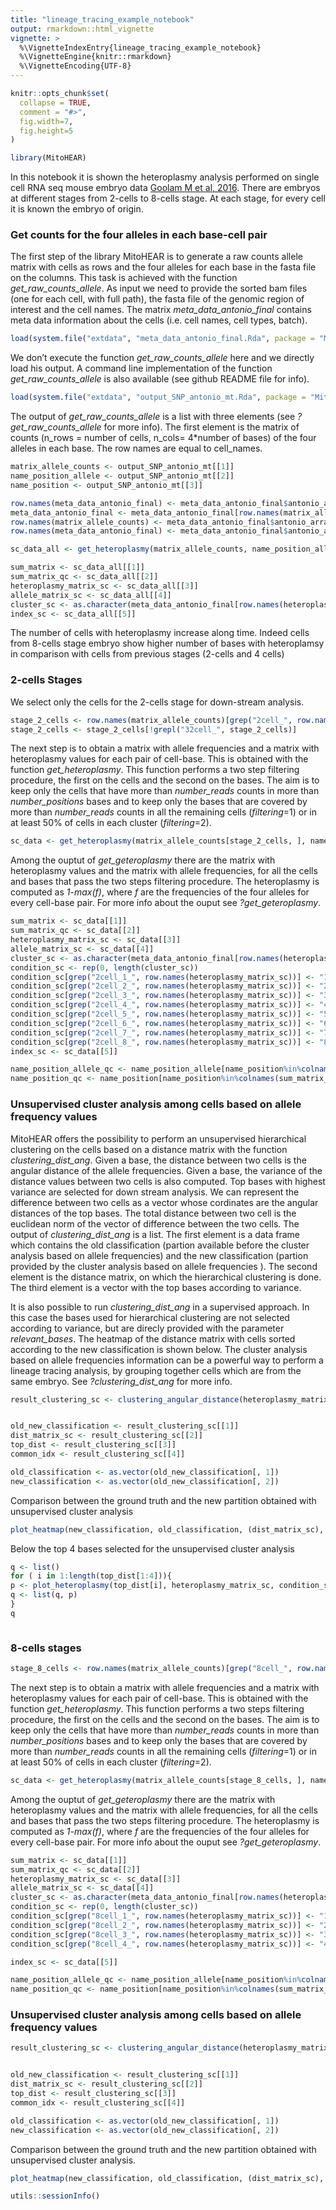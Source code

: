 ```yaml
---
title: "lineage_tracing_example_notebook"
output: rmarkdown::html_vignette
vignette: >
  %\VignetteIndexEntry{lineage_tracing_example_notebook}
  %\VignetteEngine{knitr::rmarkdown}
  %\VignetteEncoding{UTF-8}
---
```


```r
knitr::opts_chunk$set(
  collapse = TRUE,
  comment = "#>",
  fig.width=7, 
  fig.height=5
)


```

```r
library(MitoHEAR)
```

In this notebook it is shown the heteroplasmy analysis performed on single cell RNA seq mouse embryo data [Goolam M et al, 2016](https://www.ebi.ac.uk/arrayexpress/experiments/E-MTAB-3321/?query=antonio+scialdone).
There are embryos at different stages from 2-cells to 8-cells stage. At each stage, for every cell it is known the embryo of origin.

### Get counts for the four alleles in each base-cell pair



The first step of the library MitoHEAR is to generate a raw counts allele matrix with cells as rows and the four alleles for each base in the fasta file on the columns.
This task is achieved with the function *get_raw_counts_allele*. As input we need to provide the sorted bam files (one for each cell, with full path), the fasta file of the genomic region of interest and the cell names.
The matrix *meta_data_antonio_final* contains meta data information about the cells (i.e. cell names, cell types, batch).




```r

load(system.file("extdata", "meta_data_antonio_final.Rda", package = "MitoHEAR"))
```

We don't execute the function *get_raw_counts_allele* here and  we directly load his output. 
A command line implementation of the function *get_raw_counts_allele* is also available (see github README file for info).

```r
load(system.file("extdata", "output_SNP_antonio_mt.Rda", package = "MitoHEAR"))

```

The output of *get_raw_counts_allele* is a list with three elements (see *?get_raw_counts_allele* for more info). The first element is the matrix of counts (n_rows = number of cells, n_cols= 4*number of bases) of the four alleles in each base. The row names are equal to cell_names.


```r
matrix_allele_counts <- output_SNP_antonio_mt[[1]]
name_position_allele <- output_SNP_antonio_mt[[2]]
name_position <- output_SNP_antonio_mt[[3]]

```

```r
row.names(meta_data_antonio_final) <- meta_data_antonio_final$antonio_array.Comment.ENA_RUN.
meta_data_antonio_final <- meta_data_antonio_final[row.names(matrix_allele_counts), ]
row.names(matrix_allele_counts) <- meta_data_antonio_final$antonio_array.Source.Name
row.names(meta_data_antonio_final) <- meta_data_antonio_final$antonio_array.Source.Name
```



```r
sc_data_all <- get_heteroplasmy(matrix_allele_counts, name_position_allele, name_position, 50, 2000, filtering = 1)
```

```r
sum_matrix <- sc_data_all[[1]]
sum_matrix_qc <- sc_data_all[[2]]
heteroplasmy_matrix_sc <- sc_data_all[[3]]
allele_matrix_sc <- sc_data_all[[4]]
cluster_sc <- as.character(meta_data_antonio_final[row.names(heteroplasmy_matrix_sc), ]$antonio_array.Characteristics.developmental.stage.)
index_sc <- sc_data_all[[5]]
```

The number of cells with heteroplasmy increase along time. Indeed cells from 8-cells stage embryo show higher number of bases with heteroplamsy in comparison with cells from previous stages (2-cells and 4 cells)






###  2-cells Stages

We select only the cells for the 2-cells stage for  down-stream analysis.

```r
stage_2_cells <- row.names(matrix_allele_counts)[grep("2cell_", row.names(matrix_allele_counts))]
stage_2_cells <- stage_2_cells[!grepl("32cell_", stage_2_cells)]
```

The next step is to obtain a matrix with allele frequencies and a matrix with heteroplasmy values for each pair of cell-base. This is obtained with the function *get_heteroplasmy*. 
This function performs a two step filtering procedure, the first on the cells and the second on the bases. The aim is to keep only the cells that have more than *number_reads* counts in more than *number_positions* bases and to keep only the bases that are covered by more than *number_reads* counts in all the remaining cells (*filtering*=1)  or in at least 50% of cells in each cluster (*filtering*=2).


```r

sc_data <- get_heteroplasmy(matrix_allele_counts[stage_2_cells, ], name_position_allele, name_position, 50, 2000, filtering = 1)

```

Among the ouptut of *get_geteroplasmy* there are the matrix with heteroplasmy values and the matrix with allele frequencies, for all the cells and bases that pass the two steps filtering procedure. 
The heteroplasmy is computed as *1-max(f)*, where *f* are the frequencies of the four alleles for every cell-base pair.
For more info about the ouput see *?get_geteroplasmy*.


```r
sum_matrix <- sc_data[[1]]
sum_matrix_qc <- sc_data[[2]]
heteroplasmy_matrix_sc <- sc_data[[3]]
allele_matrix_sc <- sc_data[[4]]
cluster_sc <- as.character(meta_data_antonio_final[row.names(heteroplasmy_matrix_sc), ]$antonio_array.Characteristics.developmental.stage.)
condition_sc <- rep(0, length(cluster_sc))
condition_sc[grep("2cell_1_", row.names(heteroplasmy_matrix_sc))] <- "1"
condition_sc[grep("2cell_2_", row.names(heteroplasmy_matrix_sc))] <- "2"
condition_sc[grep("2cell_3_", row.names(heteroplasmy_matrix_sc))] <- "3"
condition_sc[grep("2cell_4_", row.names(heteroplasmy_matrix_sc))] <- "4"
condition_sc[grep("2cell_5_", row.names(heteroplasmy_matrix_sc))] <- "5"
condition_sc[grep("2cell_6_", row.names(heteroplasmy_matrix_sc))] <- "6"
condition_sc[grep("2cell_7_", row.names(heteroplasmy_matrix_sc))] <- "7"
condition_sc[grep("2cell_8_", row.names(heteroplasmy_matrix_sc))] <- "8"
index_sc <- sc_data[[5]]
```




```r

name_position_allele_qc <- name_position_allele[name_position%in%colnames(sum_matrix_qc)]
name_position_qc <- name_position[name_position%in%colnames(sum_matrix_qc)]

```



### Unsupervised cluster analysis among cells based on allele frequency values
MitoHEAR offers the possibility to perform an unsupervised hierarchical clustering on the cells based on a distance matrix with the function *clustering_dist_ang*. Given a base, the distance between two cells is the angular distance of the allele frequencies.
Given a base, the variance of the distance values between two cells is also computed.
Top bases with highest variance are selected for down stream analysis.
We can represent the difference between two cells as a vector whose cordinates are the angular distances of the top bases.
The total distance between two cell is the euclidean norm of the vector of difference between the two cells.
The output of *clustering_dist_ang* is a list. The first element is a data frame which contains the old classification (partion available before the cluster analysis based on allele frequencies) and the new classification (partion provided by the cluster analysis based on allele frequencies ). The second element is the distance matrix, on which the hierarchical clustering is done.
The third element is a vector with the top bases according to variance.

It is also possible to run *clustering_dist_ang* in a supervised approach. In this case the bases used for hierarchical clustering are not selected according to variance, but are direcly provided with the parameter *relevant_bases*.
The heatmap of the distance matrix with cells sorted according to the new classification is shown below.
The cluster analysis based on allele frequencies information can be a powerful way to perform a lineage tracing analysis, by grouping together cells which are from the same embryo.
See *?clustering_dist_ang* for more info.




```r

result_clustering_sc <- clustering_angular_distance(heteroplasmy_matrix_sc, allele_matrix_sc, condition_sc, length(colnames(heteroplasmy_matrix_sc)), deepSplit_param = 0, minClusterSize_param = 2, 0.2, min_value = 0.001, index = index_sc, relevant_bases = NULL)


old_new_classification <- result_clustering_sc[[1]]
dist_matrix_sc <- result_clustering_sc[[2]]
top_dist <- result_clustering_sc[[3]]
common_idx <- result_clustering_sc[[4]]

old_classification <- as.vector(old_new_classification[, 1])
new_classification <- as.vector(old_new_classification[, 2])


```

Comparison between the ground truth and the new partition obtained with unsupervised cluster analysis
```r
plot_heatmap(new_classification, old_classification, (dist_matrix_sc), cluster_columns = F, cluster_rows = F, "Euclidean distance")

```


Below the top 4 bases selected for the unsupervised cluster analysis

```r
q <- list()
for ( i in 1:length(top_dist[1:4])){
p <- plot_heteroplasmy(top_dist[i], heteroplasmy_matrix_sc, condition_sc, index_sc)
q <- list(q, p)
}
q



```

### 8-cells stages

```r
stage_8_cells <- row.names(matrix_allele_counts)[grep("8cell_", row.names(matrix_allele_counts))]

```

The next step is to obtain a matrix with allele frequencies and a matrix with heteroplasmy values for each pair of cell-base. This is obtained with the function *get_heteroplasmy*. 
This function performs a two steps filtering procedure, the first on the cells and the second on the bases. The aim is to keep only the cells that have more than *number_reads* counts in more than *number_positions* bases and to keep only the bases that are covered by more than *number_reads* counts in all the remaining cells (*filtering*=1)  or in at least 50% of cells in each cluster (*filtering*=2).

```r

sc_data <- get_heteroplasmy(matrix_allele_counts[stage_8_cells, ], name_position_allele, name_position, 50, 2000, filtering = 1)


```


Among the ouptut of *get_geteroplasmy* there are the matrix with heteroplasmy values and the matrix with allele frequencies, for all the cells and bases that pass the two steps filtering procedure. 
The heteroplasmy is computed as *1-max(f)*, where *f* are the frequencies of the four alleles for every cell-base pair.
For more info about the ouput see *?get_geteroplasmy*.


```r
sum_matrix <- sc_data[[1]]
sum_matrix_qc <- sc_data[[2]]
heteroplasmy_matrix_sc <- sc_data[[3]]
allele_matrix_sc <- sc_data[[4]]
cluster_sc <- as.character(meta_data_antonio_final[row.names(heteroplasmy_matrix_sc), ]$antonio_array.Characteristics.developmental.stage.)
condition_sc <- rep(0, length(cluster_sc))
condition_sc[grep("8cell_1_", row.names(heteroplasmy_matrix_sc))] <- "1"
condition_sc[grep("8cell_2_", row.names(heteroplasmy_matrix_sc))] <- "2"
condition_sc[grep("8cell_3_", row.names(heteroplasmy_matrix_sc))] <- "3"
condition_sc[grep("8cell_4_", row.names(heteroplasmy_matrix_sc))] <- "4"

index_sc <- sc_data[[5]]
```




```r

name_position_allele_qc <- name_position_allele[name_position%in%colnames(sum_matrix_qc)]
name_position_qc <- name_position[name_position%in%colnames(sum_matrix_qc)]

```



### Unsupervised cluster analysis among cells based on allele frequency values

```r

result_clustering_sc <- clustering_angular_distance(heteroplasmy_matrix_sc, allele_matrix_sc, condition_sc, length(colnames(heteroplasmy_matrix_sc)), deepSplit_param = 0, minClusterSize_param = 8, 0.2, min_value = 0.001, index = index_sc, relevant_bases = NULL)


old_new_classification <- result_clustering_sc[[1]]
dist_matrix_sc <- result_clustering_sc[[2]]
top_dist <- result_clustering_sc[[3]]
common_idx <- result_clustering_sc[[4]]

old_classification <- as.vector(old_new_classification[, 1])
new_classification <- as.vector(old_new_classification[, 2])

```

Comparison between the ground truth and the new partition obtained with unsupervised cluster analysis.

```r
plot_heatmap(new_classification, old_classification, (dist_matrix_sc), cluster_columns = F, cluster_rows = F, "Euclidean distance")

```







```r
utils::sessionInfo()
```











